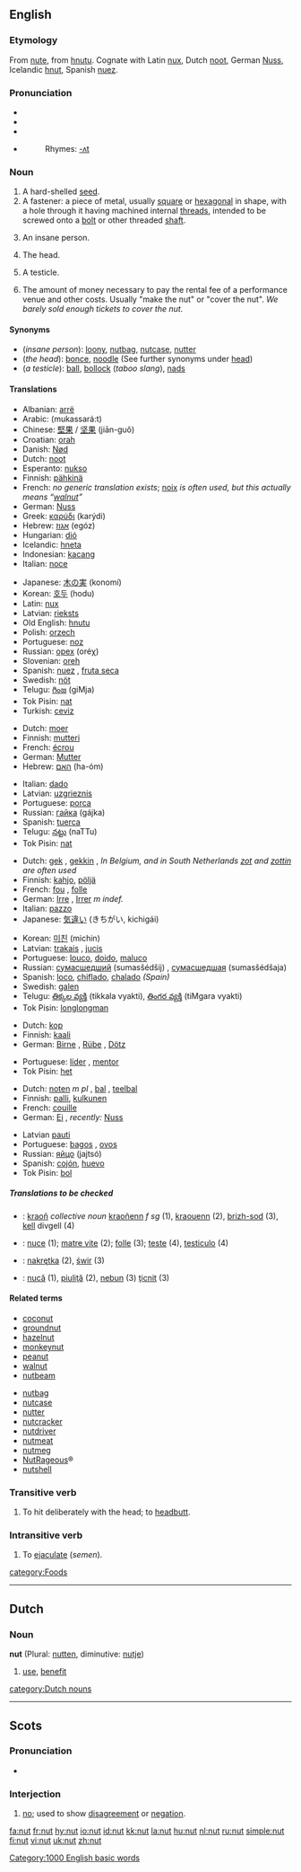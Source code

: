 {{wikipedia}}

==English==

===Etymology===
From {{ME.}} [[nute]], from {{OE.}} [[hnutu]]. Cognate with Latin [[nux]], Dutch [[noot]], German [[Nuss]], Icelandic [[hnut]], Spanish [[nuez]].

===Pronunciation===
*{{AHD|nŭt}}
*{{IPA|/nʌt/}}
*{{SAMPA|/nVt/}}
*{{audio|en-us-nut.ogg|Audio (US)}}
*:Rhymes: [[Rhymes:English:-ʌt|-ʌt]]

===Noun===
{{en-noun}}

#A hard-shelled [[seed]].
#A fastener: a piece of metal, usually [[square]] or [[hexagonal]] in shape, with a hole through it having machined internal [[threads]], intended to be screwed onto a [[bolt]] or other threaded [[shaft]].
#{{informal}} An insane person.
#{{slang}} The head.
#{{context|slang|rarely used in the singular}} A testicle.
#{{context|entertainment industry|slang}} The amount of money necessary to pay the rental fee of a performance venue and other costs.  Usually "make the nut" or "cover the nut".  ''We barely sold enough tickets to cover the nut.''

====Synonyms====
*(''insane person''): [[loony]], [[nutbag]], [[nutcase]], [[nutter]]
*(''the head''): [[bonce]], [[noodle]] (See further synonyms under [[head]])
*(''a testicle''): [[ball]], [[bollock]] (''taboo slang''), [[nads]]

====Translations====
{{trans-top|seed}}
*Albanian: [[arrë]]
*Arabic: {{ARchar|[[مكسرات]]}} (mukassará:t)
*Chinese: [[堅果]] / [[坚果]] (jiān-guǒ)
*Croatian: [[orah]]
*Danish: [[Nød]]
*Dutch: [[noot]] {{f}}
*Esperanto: [[nukso]]
*Finnish: [[pähkinä]]
*French: ''no generic translation exists''; [[noix]] {{f}} ''is often used, but this actually means “[[walnut]]”''
*German: [[Nuss]] {{f}}
*Greek: [[καρύδι]] (karýdi) {{n}}
*Hebrew: [[אגוז]] (egóz) {{m}}
*Hungarian: [[dió]]
*Icelandic: [[hneta]] {{f}}
*Indonesian: [[kacang]]
*Italian: [[noce]] {{f}}
{{trans-mid}}
*Japanese: [[木の実]] (konomí)
*Korean: [[호두]] (hodu)
*Latin: [[nux]] {{f}}
*Latvian: [[rieksts]] {{m}}
*Old English: [[hnutu]] {{f}}
*Polish: [[orzech]] {{m}}
*Portuguese: [[noz]] {{f}}
*Russian: [[орех]] (oréχ) {{m}}
*Slovenian: [[oreh]]
*Spanish: [[nuez]] {{f}}, [[fruta seca]] {{f}}
*Swedish: [[nöt]]
*Telugu: [[గింజ]] (giMja)
*Tok Pisin: [[nat]]
*Turkish: [[ceviz]]
{{trans-bottom}}

{{trans-top|that fits on a bolt}}
*Dutch: [[moer]] {{f}}
*Finnish: [[mutteri]]
*French: [[écrou]] {{m}}
*German: [[Mutter]] {{f}}
*Hebrew: [[האם]] (ha-óm)
{{trans-mid}}
*Italian: [[dado]] {{m}}
*Latvian: [[uzgrieznis]] {{m}}
*Portuguese: [[porca]] {{f}}
*Russian: [[гайка]] (gájka) {{f}}
*Spanish: [[tuerca]] {{f}}
*Telugu: [[నట్టు]] (naTTu)
*Tok Pisin: [[nat]]
{{trans-bottom}}

{{trans-top|informal: insane person}}
*Dutch: [[gek]] {{m}}, [[gekkin]] {{f}}, ''In Belgium, and in South Netherlands [[zot]] {{m}} and [[zottin]] {{f}} are often used''
*Finnish: [[kahjo]], [[pöljä]]
*French: [[fou]] {{m}}, [[folle]] {{f}}
*German: [[Irre]] {{mf}}, [[Irrer]] ''m indef.''
*Italian: [[pazzo]]
*Japanese: [[気違い]] (きちがい, kichigái)
{{trans-mid}}
*Korean: [[미친]] (michin)
*Latvian: [[trakais]] {{m}}, [[jucis]] {{m}}
*Portuguese: [[louco]], [[doido]], [[maluco]]
*Russian: [[сумасшедший]] (sumasšédšij) {{m}}, [[сумасшедшая]] (sumasšédšaja) {{f}}
*Spanish: [[loco]], [[chiflado]], [[chalado]] ''(Spain)''
*Swedish: [[galen]]
*Telugu: [[తిక్కల వ్యక్తి]] (tikkala vyakti), [[తింగర వ్యక్తి]] (tiMgara vyakti)
*Tok Pisin: [[longlongman]]
{{trans-bottom}}

{{trans-top|slang: the head}}
*Dutch: [[kop]]
*Finnish: [[kaali]]
*German: [[Birne]] {{f}}, [[Rübe]] {{f}}, [[Dötz]] {{m}}
{{trans-mid}}
*Portuguese: [[líder]] {{m}}, [[mentor]] {{m}}
*Tok Pisin: [[het]]
{{trans-bottom}}

{{trans-top|slang: testicle}}
*Dutch: [[noten]] ''m pl'' <!--Never heard this before-->, [[bal]] {{m}}, [[teelbal]] {{m}}
*Finnish: [[palli]], [[kulkunen]]
*French: [[couille]] {{f}}
*German: [[Ei]] {{n}}, ''recently:'' [[Nuss]] {{f}}
{{trans-mid}}
*Latvian [[pauti]] {{m}} {{p}}
*Portuguese: [[bagos]] {{m}} {{p}}, [[ovos]] {{m}} {{p}}
*Russian: [[яйцо]] (jajtsó) {{n}}
*Spanish: [[cojón]], [[huevo]]
*Tok Pisin: [[bol]]
{{trans-bottom}}

=====Translations to be checked=====
<!--Remove this section once all of the translations below have been moved into the tables above.-->
{{checktrans}}

*{{ttbc|Breton}}: [[kraoñ]] ''collective noun'' [[kraoñenn]] ''f sg'' (1), [[kraouenn]] {{f}} (2), [[brizh-sod]] (3), [[kell]] {{f}} divgell {{p}} (4)
*{{ttbc|Interlingua}}: [[nuce]] (1); [[matre vite]] (2); [[folle]] (3); [[teste]] (4), [[testiculo]] (4)
*{{ttbc|Polish}}: [[nakrętka]] {{f}} (2), [[świr]] {{m}} (3)
*{{ttbc|Romanian}}: [[nucă]] {{f}} (1), [[piuliţă]] {{f}} (2), [[nebun]] {{m}} (3) [[ţicnit]] {{m}} (3)

====Related terms====
{{rel-top}}
*[[coconut]]
*[[groundnut]]
*[[hazelnut]]
*[[monkeynut]]
*[[peanut]]
*[[walnut]]
*[[nutbeam]]
{{rel-mid}}
*[[nutbag]]
*[[nutcase]]
*[[nutter]]
*[[nutcracker]]
*[[nutdriver]]
*[[nutmeat]]
*[[nutmeg]]
*[[NutRageous]]&reg;
*[[nutshell]]
{{rel-bottom}}

===Transitive verb===
{{en-verb|nut|t|ed}}

# {{slang}} To hit deliberately with the head; to [[headbutt]].

===Intransitive verb===
{{en-verb|nut|t|ed}}

# {{slang}} To [[ejaculate]] (''semen'').

[[Category:1000 English basic words]]
[[category:Foods]]

----

==Dutch==
===Noun===
'''nut''' {{n}} (Plural: [[nutten]], diminutive: [[nutje]])

# [[use]], [[benefit]]

[[category:Dutch nouns]]

----

==Scots==

===Pronunciation===
*{{IPA|/nʌʔ/}}

===Interjection===
{{sco-intj}}

# {{South Scots}} [[no]]; used to show [[disagreement]] or [[negation]].

[[fa:nut]]
[[fr:nut]]
[[hy:nut]]
[[io:nut]]
[[id:nut]]
[[kk:nut]]
[[la:nut]]
[[hu:nut]]
[[nl:nut]]
[[ru:nut]]
[[simple:nut]]
[[fi:nut]]
[[vi:nut]]
[[uk:nut]]
[[zh:nut]]
